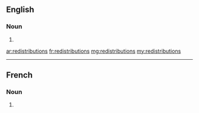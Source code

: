 ==English==

===Noun===
{{head|en|noun plural form}}

# {{plural of|redistribution|lang=en}}

[[ar:redistributions]]
[[fr:redistributions]]
[[mg:redistributions]]
[[my:redistributions]]

----

==French==

===Noun===
{{head|fr|noun plural form|g=f}}

# {{plural of|redistribution|lang=fr}}
{{rfc-auto}}